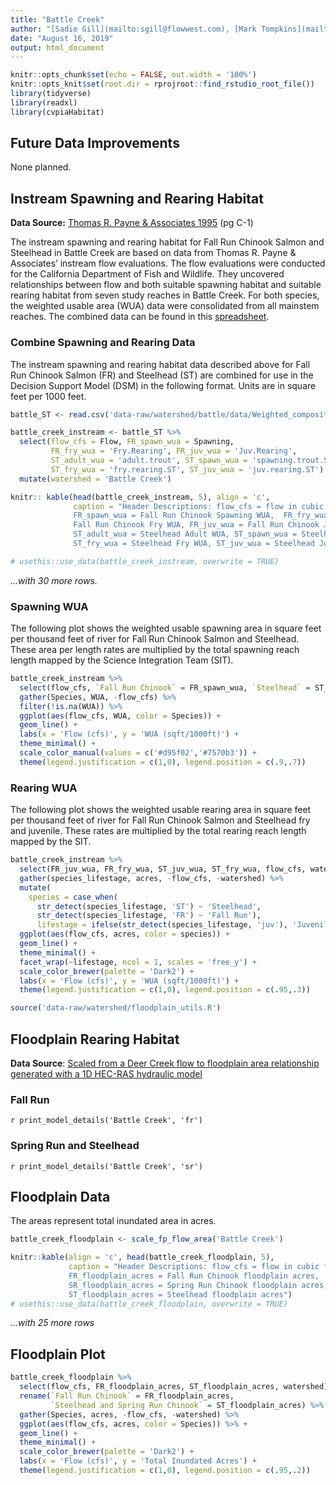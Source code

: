 ```yaml
---
title: "Battle Creek"
author: "[Sadie Gill](mailto:sgill@flowwest.com), [Mark Tompkins](mailto:mtompkins@flowwest.com), [Erin Cain](mailto: ecain@flowwest.com)"
date: "August 16, 2019"
output: html_document
---
```

```r
knitr::opts_chunk$set(echo = FALSE, out.width = '100%')
knitr::opts_knit$set(root.dir = rprojroot::find_rstudio_root_file())
library(tidyverse)
library(readxl)
library(cvpiaHabitat)
```
## Future Data Improvements
None planned. 

## Instream Spawning and Rearing Habitat
**Data Source:** [Thomas R. Payne & Associates 1995](https://s3-us-west-2.amazonaws.com/cvpiahabitat-r-package/cvpia-sit-model-inputs/Payne1995_BattleCreekIFIM.pdf){target="_blank"} (pg C-1)

The instream spawning and rearing habitat for Fall Run Chinook Salmon and Steelhead in Battle Creek are based on data from Thomas R. Payne & Associates' instream flow evaluations. The flow evaluations were conducted for the California Department of Fish and Wildlife. They uncovered relationships between flow and both suitable spawning habitat and suitable rearing habitat from seven study reaches in Battle Creek. For both species, the weighted usable area (WUA) data were consolidated from all mainstem reaches. The combined data can be found in this [spreadsheet](https://cvpiahabitat-r-package.s3-us-west-2.amazonaws.com/Weighted_composite_Battle.csv).   

### Combine Spawning and Rearing Data
The instream spawning and rearing habitat data described above for Fall Run Chinook Salmon (FR) and Steelhead (ST) are combined for use in the Decision Support Model (DSM) in the following format. Units are in square feet per 1000 feet. 
```r
battle_ST <- read.csv('data-raw/watershed/battle/data/Weighted_composite_Battle.csv') 

battle_creek_instream <- battle_ST %>% 
  select(flow_cfs = Flow, FR_spawn_wua = Spawning,
         FR_fry_wua = 'Fry.Rearing', FR_juv_wua = 'Juv.Rearing',
         ST_adult_wua = 'adult.trout', ST_spawn_wua = 'spawning.trout.ST',
         ST_fry_wua = 'fry.rearing.ST', ST_juv_wua = 'juv.rearing.ST') %>%
  mutate(watershed = 'Battle Creek')

knitr:: kable(head(battle_creek_instream, 5), align = 'c', 
              caption = "Header Descriptions: flow_cfs = flow in cubic feet per second,
              FR_spawn_wua = Fall Run Chinook Spawning WUA,  FR_fry_wua = 
              Fall Run Chinook Fry WUA, FR_juv_wua = Fall Run Chinook Juvenile WUA, 
              ST_adult_wua = Steelhead Adult WUA, ST_spawn_wua = Steelhead Spawning WUA,
              ST_fry_wua = Steelhead Fry WUA, ST_juv_wua = Steelhead Juvenile WUA") 

# usethis::use_data(battle_creek_instream, overwrite = TRUE)
```

*...with 30 more rows.* 

### Spawning WUA    
The following plot shows the weighted usable spawning area in square feet per thousand feet of river for Fall Run Chinook Salmon and Steelhead. These area per length rates are multiplied by the total spawning reach length mapped by the Science Integration Team (SIT).    
```r
battle_creek_instream %>% 
  select(flow_cfs, `Fall Run Chinook` = FR_spawn_wua, `Steelhead` = ST_spawn_wua) %>% 
  gather(Species, WUA, -flow_cfs) %>% 
  filter(!is.na(WUA)) %>% 
  ggplot(aes(flow_cfs, WUA, color = Species)) +
  geom_line() +
  labs(x = 'Flow (cfs)', y = 'WUA (sqft/1000ft)') + 
  theme_minimal() + 
  scale_color_manual(values = c('#d95f02','#7570b3')) +
  theme(legend.justification = c(1,0), legend.position = c(.9,.7))

```

### Rearing WUA
The following plot shows the weighted usable rearing area in square feet per thousand feet of river for Fall Run Chinook Salmon and Steelhead fry and juvenile. These rates are multiplied by the total rearing reach length mapped by the SIT. 
``` r
battle_creek_instream %>% 
  select(FR_juv_wua, FR_fry_wua, ST_juv_wua, ST_fry_wua, flow_cfs, watershed) %>%
  gather(species_lifestage, acres, -flow_cfs, -watershed) %>% 
  mutate(
    species = case_when( 
      str_detect(species_lifestage, 'ST') ~ 'Steelhead', 
      str_detect(species_lifestage, 'FR') ~ 'Fall Run'),
      lifestage = ifelse(str_detect(species_lifestage, 'juv'), 'Juvenile', 'Fry')) %>% 
  ggplot(aes(flow_cfs, acres, color = species)) +
  geom_line() +
  theme_minimal() +
  facet_wrap(~lifestage, ncol = 1, scales = 'free_y') +
  scale_color_brewer(palette = 'Dark2') +
  labs(x = 'Flow (cfs)', y = 'WUA (sqft/1000ft)') + 
  theme(legend.justification = c(1,0), legend.position = c(.95,.3))
```
```r
source('data-raw/watershed/floodplain_utils.R')
```

## Floodplain Rearing Habitat
**Data Source**: [Scaled from a Deer Creek flow to floodplain area relationship generated with a 1D HEC-RAS hydraulic model](https://s3-us-west-2.amazonaws.com/cvpiahabitat-r-package/cvpia-sit-model-inputs/DRAFT+Deer+Creek+Hydraulic+Models+Tech+Memo+6-08-07.pdf){target="_blank"}

### Fall Run
`r print_model_details('Battle Creek', 'fr')`

### Spring Run and Steelhead 
`r print_model_details('Battle Creek', 'sr')`

## Floodplain Data
The areas represent total inundated area in acres.
```r
battle_creek_floodplain <- scale_fp_flow_area('Battle Creek')

knitr::kable(align = 'c', head(battle_creek_floodplain, 5), 
             caption = "Header Descriptions: flow_cfs = flow in cubic feet per second,
             FR_floodplain_acres = Fall Run Chinook floodplain acres, 
             SR_floodplain_acres = Spring Run Chinook floodplain acres, 
             ST_floodplain_acres = Steelhead floodplain acres")
# usethis::use_data(battle_creek_floodplain, overwrite = TRUE)
```

*...with 25 more rows*

## Floodplain Plot
```r
battle_creek_floodplain %>% 
  select(flow_cfs, FR_floodplain_acres, ST_floodplain_acres, watershed) %>%
  rename(`Fall Run Chinook` = FR_floodplain_acres, 
         `Steelhead and Spring Run Chinook` = ST_floodplain_acres) %>% 
  gather(Species, acres, -flow_cfs, -watershed) %>% 
  ggplot(aes(flow_cfs, acres, color = Species)) %>% +
  geom_line() +
  theme_minimal() +
  scale_color_brewer(palette = 'Dark2') +
  labs(x = 'Flow (cfs)', y = 'Total Inundated Acres') + 
  theme(legend.justification = c(1,0), legend.position = c(.95,.2))
```
